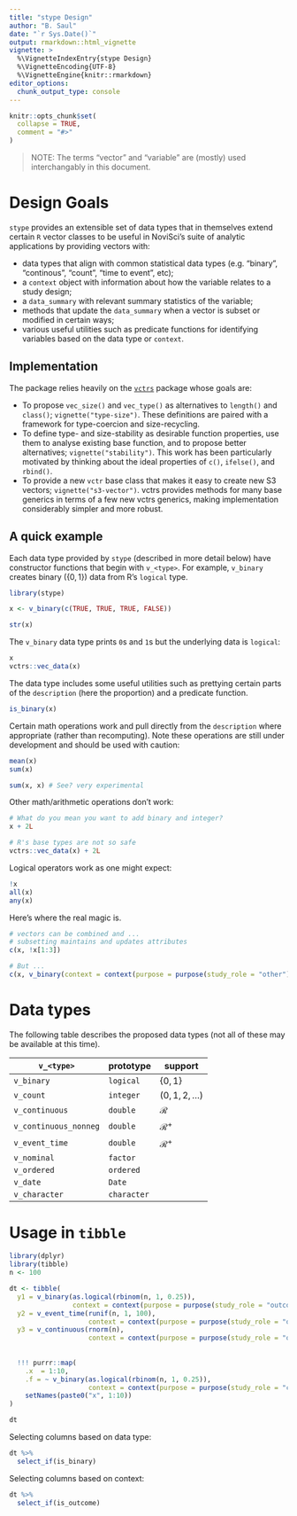```yaml
---
title: "stype Design"
author: "B. Saul"
date: "`r Sys.Date()`"
output: rmarkdown::html_vignette
vignette: >
  %\VignetteIndexEntry{stype Design}
  %\VignetteEncoding{UTF-8}
  %\VignetteEngine{knitr::rmarkdown}
editor_options: 
  chunk_output_type: console
---
```


```r
knitr::opts_chunk$set(
  collapse = TRUE,
  comment = "#>"
)
```

> NOTE: The terms "vector" and "variable" are (mostly) used interchangably in this document.

# Design Goals

`stype` provides an extensible set of data types that in themselves extend certain `R` vector classes to be useful in NoviSci's suite of analytic applications by providing vectors with:

   * data types that align with common statistical data types (e.g. "binary", "continous", "count", "time to event", etc);
   * a `context` object with information about how the variable relates to a study design;
   * a `data_summary` with relevant summary statistics of the variable;
   * methods that update the `data_summary` when a vector is subset or modified in certain ways;
   * various useful utilities such as predicate functions for identifying variables based on the data type or `context`.
   
## Implementation

The package relies heavily on the [`vctrs`](https://vctrs.r-lib.org/index.html) package whose goals are:

* To propose `vec_size()` and `vec_type()` as alternatives to `length()` and `class()`; `vignette("type-size")`. These definitions are paired with a framework for type-coercion and size-recycling.
* To define type- and size-stability as desirable function properties, use them to analyse existing base function, and to propose better alternatives; `vignette("stability")`. This work has been particularly motivated by thinking about the ideal properties of `c()`, `ifelse()`, and `rbind()`.
* To provide a new `vctr` base class that makes it easy to create new S3 vectors; `vignette("s3-vector")`. vctrs provides methods for many base generics in terms of a few new vctrs generics, making implementation considerably simpler and more robust.

## A quick example

Each data type provided by `stype` (described in more detail below) have constructor functions that begin with `v_<type>`. For example, `v_binary` creates binary ($\{0, 1\}$) data from R's `logical` type.

```r
library(stype)

x <- v_binary(c(TRUE, TRUE, TRUE, FALSE))

str(x)
```

The `v_binary` data type prints `0`s and `1`s but the underlying data is `logical`:

```r
x
vctrs::vec_data(x)
```

The data type includes some useful utilities such as prettying certain parts of the `description` (here the proportion) and a predicate function.

```r
is_binary(x)
```

Certain math operations work and pull directly from the `description` where appropriate (rather than recomputing). Note these operations are still under development and should be used with caution:
```r
mean(x)
sum(x)

sum(x, x) # See? very experimental

```

Other math/arithmetic operations don't work:
```r
# What do you mean you want to add binary and integer?
x + 2L 

# R's base types are not so safe
vctrs::vec_data(x) + 2L
```

Logical operators work as one might expect: 

```r
!x
all(x)
any(x)
```

Here's where the real magic is. 

```r
# vectors can be combined and ...
# subsetting maintains and updates attributes
c(x, !x[1:3])

# But ...
c(x, v_binary(context = context(purpose = purpose(study_role = "other"))))

```

# Data types

The following table describes the proposed data types (not all of these may be available at this time).

| `v_<type>`               | prototype    | support            | 
|--------------------------|--------------|--------------------|
| `v_binary`               | `logical`    | $\{0, 1\}$         |
| `v_count `               | `integer`    | $(0, 1, 2, \dots)$ |
| `v_continuous`           | `double`     | $\mathcal{R}$      |
| `v_continuous_nonneg`    | `double`     | $\mathcal{R}^+$    |
| `v_event_time`           | `double`     | $\mathcal{R}^+$    |
| `v_nominal`              | `factor`     |                    |
| `v_ordered`              | `ordered`    |                    |
| `v_date`                 | `Date`       |                    |
| `v_character`            | `character`  |                    |

# Usage in `tibble`

```r
library(dplyr)
library(tibble)
n <- 100 

dt <- tibble(
  y1 = v_binary(as.logical(rbinom(n, 1, 0.25)), 
                context = context(purpose = purpose(study_role = "outcome"))),
  y2 = v_event_time(runif(n, 1, 100),
                    context = context(purpose = purpose(study_role = "outcome"))),
  y3 = v_continuous(rnorm(n), 
                    context = context(purpose = purpose(study_role = "outcome"))),
  
  
  !!! purrr::map(
    .x  = 1:10, 
    .f = ~ v_binary(as.logical(rbinom(n, 1, 0.25)), 
                    context = context(purpose = purpose(study_role = "covariate")))) %>%
    setNames(paste0("x", 1:10))
)

dt
```

Selecting columns based on data type:

```r
dt %>%
  select_if(is_binary)
```

Selecting columns based on context:

```r
dt %>%
  select_if(is_outcome)
```
